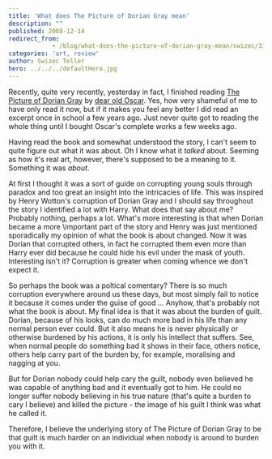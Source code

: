 ```yaml
---
title: 'What does The Picture of Dorian Gray mean'
description: ""
published: 2008-12-14
redirect_from: 
            - /blog/what-does-the-picture-of-dorian-gray-mean/swizec/31
categories: 'art, review'
author: Swizec Teller
hero: ../../../defaultHero.jpg
---
```

Recently, quite very recently, yesterday in fact, I finished reading [The Picture of Dorian Gray](http://en.wikipedia.org/wiki/The_Picture_of_Dorian_Gray) by [dear old Oscar](http://en.wikipedia.org/wiki/Oscar_wilde). Yes, how very shameful of me to have only read it now, but if it makes you feel any better I did read an excerpt once in school a few years ago. Just never quite got to reading the whole thing until I bought Oscar's complete works a few weeks ago.

Having read the book and somewhat understood the story, I can't seem to quite figure out what it was about. Oh I know what it _talked_ about. Seeming as how it's real art, however, there's supposed to be a meaning to it. Something it was _about_.

At first I thought it was a sort of guide on corrupting young souls through paradox and too great an insight into the intricacies of life. This was inspired by Henry Wotton's corruption of Dorian Gray and I should say throughout the story I identified a lot with Harry. What does that say about me? Probably nothing, perhaps a lot. What's more interesting is that when Dorian became a more \\important part of the story and Henry was just mentioned sporadically my opinion of what the book is about changed. Now it was Dorian that corrupted others, in fact he corrupted them even more than Harry ever did because he could hide his evil under the mask of youth. Interesting isn't it? Corruption is greater when coming whence we don't expect it.

So perhaps the book was a poltical comentary? There is so much corruption everywhere around us these days, but most simply fail to notice it because it comes under the guise of good ... Anyhow, that's probably not what the book is about. My final idea is that it was about the burden of guilt. Dorian, because of his looks, can do much more bad in his life than any normal person ever could. But it also means he is never physically or otherwise burdened by his actions, it is only his intellect that suffers. See, when normal people do something bad it shows in their face, others notice, others help carry part of the burden by, for example, moralising and nagging at you.

But for Dorian nobody could help cary the guilt, nobody even believed he was capable of anything bad and it eventually got to him. He could no longer suffer nobody believing in his true nature (that's quite a burden to cary I believe) and killed the picture - the image of his guilt I think was what he called it.

Therefore, I believe the underlying story of The Picture of Dorian Gray to be that guilt is much harder on an individual when nobody is around to burden you with it.